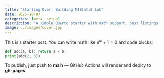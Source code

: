 ```yaml
---
title: "Starting Over: Building MIStatlE Lab"
date: 2025-10-07
categories: [meta, setup]
description: "A simple Quarto starter with math support, post listings, and GitHub Pages auto-deploy."
image: ../images/cover.jpg
---
```


This is a starter post. You can write math like $e^{i\pi}+1=0$ and code blocks:

```python
def add(a, b): return a + b
print(add(2, 3))
```

To publish, just push to **main** — GitHub Actions will render and deploy to **gh-pages**.
